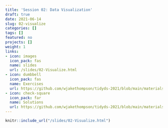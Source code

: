 ```yaml
---
title: 'Session 02: Data Visualization'
draft: true
date: 2021-06-14
slug: 02-visualize
categories: []
tags: []
featured: no
projects: []
weight: 1
links:
- icon: images
  icon_pack: fas
  name: slides
  url: /slides/02-Visualize.html
- icon: dumbbell
  icon_pack: fas
  name: Exercises
  url: https://github.com/wjakethompson/tidyds-2021/blob/main/materials/exercises/02-visualize.Rmd
- icon: check-square
  icon_pack: far
  name: Solutions
  url: https://github.com/wjakethompson/tidyds-2021/blob/main/materials/solutions/02-visualize-solutions.Rmd
---
```


```r
knitr::include_url("/slides/02-Visualize.html")
```

